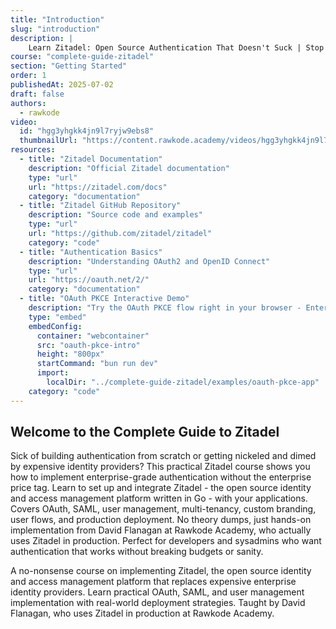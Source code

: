 ```yaml
---
title: "Introduction"
slug: "introduction"
description: |
    Learn Zitadel: Open Source Authentication That Doesn't Suck | Stop Paying Thousands for Identity Management
course: "complete-guide-zitadel"
section: "Getting Started"
order: 1
publishedAt: 2025-07-02
draft: false
authors:
  - rawkode
video:
  id: "hgg3yhgkk4jn9l7ryjw9ebs8"
  thumbnailUrl: "https://content.rawkode.academy/videos/hgg3yhgkk4jn9l7ryjw9ebs8/thumbnail.jpg"
resources:
  - title: "Zitadel Documentation"
    description: "Official Zitadel documentation"
    type: "url"
    url: "https://zitadel.com/docs"
    category: "documentation"
  - title: "Zitadel GitHub Repository"
    description: "Source code and examples"
    type: "url"
    url: "https://github.com/zitadel/zitadel"
    category: "code"
  - title: "Authentication Basics"
    description: "Understanding OAuth2 and OpenID Connect"
    type: "url"
    url: "https://oauth.net/2/"
    category: "documentation"
  - title: "OAuth PKCE Interactive Demo"
    description: "Try the OAuth PKCE flow right in your browser - Enter your Zitadel instance URL and client ID to test authentication"
    type: "embed"
    embedConfig:
      container: "webcontainer"
      src: "oauth-pkce-intro"
      height: "800px"
      startCommand: "bun run dev"
      import:
        localDir: "../complete-guide-zitadel/examples/oauth-pkce-app"
    category: "code"
---
```


## Welcome to the Complete Guide to Zitadel

Sick of building authentication from scratch or getting nickeled and dimed by expensive identity providers? This practical Zitadel course shows you how to implement enterprise-grade authentication without the enterprise price tag. Learn to set up and integrate Zitadel - the open source identity and access management platform written in Go - with your applications. Covers OAuth, SAML, user management, multi-tenancy, custom branding, user flows, and production deployment. No theory dumps, just hands-on implementation from David Flanagan at Rawkode Academy, who actually uses Zitadel in production. Perfect for developers and sysadmins who want authentication that works without breaking budgets or sanity.

A no-nonsense course on implementing Zitadel, the open source identity and access management platform that replaces expensive enterprise identity providers. Learn practical OAuth, SAML, and user management implementation with real-world deployment strategies. Taught by David Flanagan, who uses Zitadel in production at Rawkode Academy.
